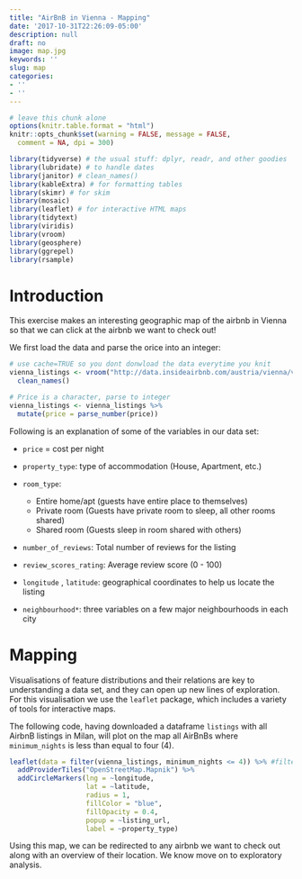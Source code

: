 ```yaml
---
title: "AirBnB in Vienna - Mapping"
date: '2017-10-31T22:26:09-05:00'
description: null
draft: no
image: map.jpg
keywords: ''
slug: map
categories:
- ''
- ''
---
```



```r
# leave this chunk alone
options(knitr.table.format = "html") 
knitr::opts_chunk$set(warning = FALSE, message = FALSE, 
  comment = NA, dpi = 300)
```


```r

library(tidyverse) # the usual stuff: dplyr, readr, and other goodies
library(lubridate) # to handle dates
library(janitor) # clean_names()
library(kableExtra) # for formatting tables
library(skimr) # for skim
library(mosaic)
library(leaflet) # for interactive HTML maps
library(tidytext)
library(viridis)
library(vroom)
library(geosphere)
library(ggrepel)
library(rsample)
```

# Introduction 

This exercise makes an interesting geographic map of the airbnb in Vienna so that we can click at the airbnb we want to check out!

We first load the data and parse the orice into an integer:
```r
# use cache=TRUE so you dont donwload the data everytime you knit
vienna_listings <- vroom("http://data.insideairbnb.com/austria/vienna/vienna/2021-09-12/data/listings.csv.gz") %>%
  clean_names()
```

```r
# Price is a character, parse to integer
vienna_listings <- vienna_listings %>% 
  mutate(price = parse_number(price))
```

Following is an explanation of some of the variables in our data set:

- `price` = cost per night 
- `property_type`: type of accommodation (House, Apartment, etc.)
- `room_type`:

  - Entire home/apt (guests have entire place to themselves)
  - Private room (Guests have private room to sleep, all other rooms shared)
  - Shared room (Guests sleep in room shared with others)

- `number_of_reviews`: Total number of reviews for the listing
- `review_scores_rating`: Average review score (0 - 100)
- `longitude` , `latitude`: geographical coordinates to help us locate the listing
- `neighbourhood*`: three variables on a few major neighbourhoods in each city 


# Mapping 

Visualisations of feature distributions and their relations are key to understanding a data set, and they can open up new lines of exploration. For this visualisation we use the `leaflet` package, which includes a variety of tools for interactive maps.

The following code, having downloaded a dataframe `listings` with all AirbnB listings in Milan, will plot on the map all AirBnBs where `minimum_nights` is less than equal to four (4). 

```r

leaflet(data = filter(vienna_listings, minimum_nights <= 4)) %>% #filtering for minimum nights criteria 
  addProviderTiles("OpenStreetMap.Mapnik") %>% 
  addCircleMarkers(lng = ~longitude,  
                   lat = ~latitude, 
                   radius = 1, 
                   fillColor = "blue", 
                   fillOpacity = 0.4, 
                   popup = ~listing_url,
                   label = ~property_type)
```

Using this map, we can be redirected to any airbnb we want to check out along with an overview of their location. We know move on to exploratory analysis.
    
